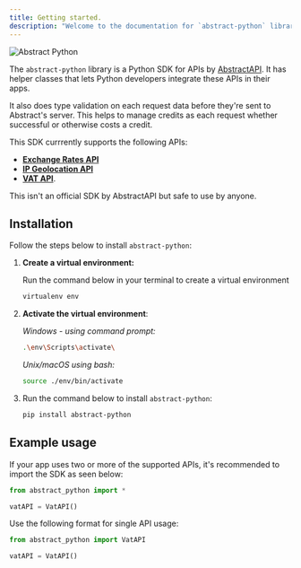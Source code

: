 ```yaml
---
title: Getting started.
description: "Welcome to the documentation for `abstract-python` library"
---
```



![Abstract Python](../../assets/abstract_api_diagram.png)

The `abstract-python` library is a Python SDK for APIs by [AbstractAPI](https://www.abstractapi.com/). It has helper classes
that lets Python developers integrate these APIs in their apps.

It also does type validation on each request data before they're sent to Abstract's server. This helps to manage credits as each request whether successful or otherwise costs a credit.

This SDK currrently supports the following APIs:

- **[Exchange Rates API](https://docs.abstractapi.com/exchange-rates)**
- **[IP Geolocation API](https://docs.abstractapi.com/ip-geolocation)**
- **[VAT API](https://docs.abstractapi.com/vat-validation)**.

<Aside>
  This isn't an official SDK by AbstractAPI but safe to use by anyone.
</Aside>

## Installation

Follow the steps below to install `abstract-python`:

<Steps>

1. **Create a virtual environment:**

   Run the command below in your terminal to create a virtual environment

   ```bash
   virtualenv env
   ```

2. **Activate the virtual environment**:

   _Windows - using command prompt:_

   ```bash
   .\env\Scripts\activate\
   ```

   _Unix/macOS using bash:_

   ```bash
   source ./env/bin/activate
   ```

3. Run the command below to install `abstract-python`:

   ```bash
   pip install abstract-python
   ```

</Steps>

## Example usage

If your app uses two or more of the supported APIs, it's recommended to import the SDK as seen below:

```python
from abstract_python import *

vatAPI = VatAPI()
```

Use the following format for single API usage:

```python
from abstract_python import VatAPI

vatAPI = VatAPI()
```
